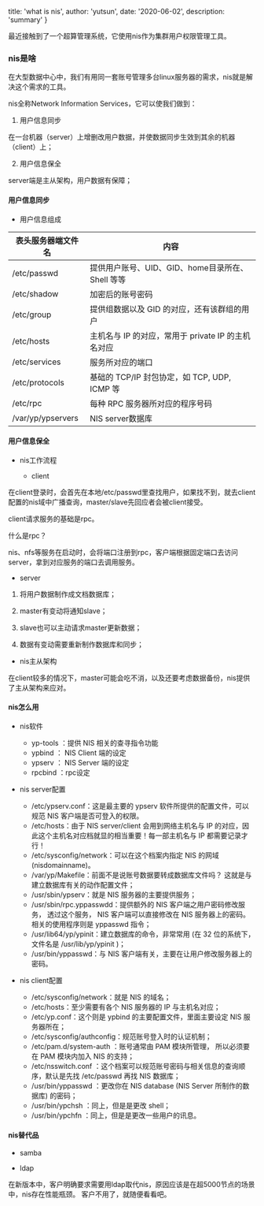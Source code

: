
  title: 'what is nis',
  author: 'yutsun',
  date: '2020-06-02',
  description: 'summary'
}


<!-- content starts here -->

最近接触到了一个超算管理系统，它使用nis作为集群用户权限管理工具。

### nis是啥

在大型数据中心中，我们有用同一套账号管理多台linux服务器的需求，nis就是解决这个需求的工具。

nis全称Network Information Services，它可以使我们做到：

1. 用户信息同步

在一台机器（server）上增删改用户数据，并使数据同步生效到其余的机器（client）上；

2. 用户信息保全

server端是主从架构，用户数据有保障；

#### 用户信息同步

- 用户信息组成

|  表头服务器端文件名  | 内容  |
|  ----  | ----  |
| /etc/passwd | 提供用户账号、UID、GID、home目录所在、Shell 等等 |
| /etc/shadow | 加密后的账号密码 |
| /etc/group | 提供组数据以及 GID 的对应，还有该群组的用户 |
| /etc/hosts | 主机名与 IP 的对应，常用于 private IP 的主机名对应 |
| /etc/services | 服务所对应的端口 |
| /etc/protocols | 基础的 TCP/IP 封包协定，如 TCP, UDP, ICMP 等 |
| /etc/rpc | 每种 RPC 服务器所对应的程序号码 |
| /var/yp/ypservers | 	NIS server数据库 |

#### 用户信息保全

- nis工作流程

  -  client

在client登录时，会首先在本地/etc/passwd里查找用户，如果找不到，就去client配置的nis域中广播查询，master/slave先回应者会被client接受。

client请求服务的基础是rpc。

什么是rpc？

nis、nfs等服务在启动时，会将端口注册到rpc，客户端根据固定端口去访问server，拿到对应服务的端口去调用服务。

- server

1. 将用户数据制作成文档数据库；

2. master有变动将通知slave；

3. slave也可以主动请求master更新数据；

4. 数据有变动需要重新制作数据库和同步；

- nis主从架构

在client较多的情况下，master可能会吃不消，以及还要考虑数据备份，nis提供了主从架构来应对。

#### nis怎么用

- nis软件
    - yp-tools ：提供 NIS 相关的查寻指令功能
    - ypbind   ： NIS Client 端的设定
    - ypserv   ： NIS Server 端的设定
    - rpcbind  ：rpc设定

- nis server配置
    - /etc/ypserv.conf：这是最主要的 ypserv 软件所提供的配置文件，可以规范 NIS 客户端是否可登入的权限。
    - /etc/hosts：由于 NIS server/client 会用到网络主机名与 IP 的对应，因此这个主机名对应档就显的相当重要！每一部主机名与 IP 都需要记录才行！
    - /etc/sysconfig/network：可以在这个档案内指定 NIS 的网域 (nisdomainname)。
    - /var/yp/Makefile：前面不是说账号数据要转成数据库文件吗？ 这就是与建立数据库有关的动作配置文件；
    - /usr/sbin/ypserv：就是 NIS 服务器的主要提供服务；
    - /usr/sbin/rpc.yppasswdd：提供额外的 NIS 客户端之用户密码修改服务， 透过这个服务， NIS 客户端可以直接修改在 NIS 服务器上的密码。相关的使用程序则是 yppasswd 指令；
    - /usr/lib64/yp/ypinit：建立数据库的命令，非常常用 (在 32 位的系统下，文件名是 /usr/lib/yp/ypinit )；
    - /usr/bin/yppasswd：与 NIS 客户端有关，主要在让用户修改服务器上的密码。

- nis client配置
    - /etc/sysconfig/network：就是 NIS 的域名；
    - /etc/hosts：至少需要有各个 NIS 服务器的 IP 与主机名对应；
    - /etc/yp.conf：这个则是 ypbind 的主要配置文件，里面主要设定 NIS 服务器所在；
    - /etc/sysconfig/authconfig：规范账号登入时的认证机制；
    - /etc/pam.d/system-auth ：账号通常由 PAM 模块所管理， 所以必须要在 PAM 模块内加入 NIS 的支持；
    - /etc/nsswitch.conf ：这个档案可以规范账号密码与相关信息的查询顺序，默认是先找 /etc/passwd 再找 NIS 数据库；
    - /usr/bin/yppasswd ：更改你在 NIS database (NIS Server 所制作的数据库) 的密码；
    - /usr/bin/ypchsh   ：同上，但是是更改 shell；
    - /usr/bin/ypchfn   ：同上，但是是更改一些用户的讯息。

#### nis替代品

- samba

- ldap

在新版本中，客户明确要求需要用ldap取代nis，原因应该是在超5000节点的场景中，nis存在性能瓶颈。
客户不用了，就随便看看吧。